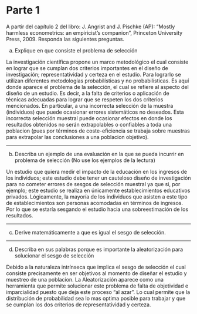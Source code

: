 # Parte 1

A partir del capítulo 2 del libro: J. Angrist and J. Pischke (AP): “Mostly harmless econometrics:
an empiricist’s companion”, Princeton University Press, 2009.
Responda las siguientes preguntas.

a) Explique en que consiste el problema de selección

La investigación científica propone un marco metodológico el cual consiste en lograr que se cumplan dos criterios importantes en el diseño de investigación; representatividad y certeza en el estudio. Para lograrlo se utilizan diferentes metodologías probabilísticas y no probabilísticas. Es aquí donde aparece el problema de la selección, el cual se refiere al aspecto del diseño de un estudio. Es decir, a la falta de criterios o aplicación de técnicas adecuadas para lograr que se respeten los dos criterios mencionados. En particular, a una incorrecta selección de la muestra (individuos) que puede ocasionar errores sistemáticos no deseados. Esta incorrecta selección muestral puede ocasionar efectos en donde los resultados obtenidos no serán extrapolables o confiables a toda una poblacion (pues por términos de coste-eficiencia se trabaja sobre muestras para extrapolar las conclusiones a una poblacion objetivo). 

________________________________________________________________________________

b) Describa un ejemplo de una evaluación en la que se pueda incurrir en problema de selección
(No use los ejemplos de la lectura)

Un estudio que quiera medir el impacto de la educación en los ingresos de los individuos; este estudio debe tener un cauteloso diseño de investigación para no cometer errores de sesgos de selección muestral ya que si, por ejemplo; este estudio se realiza en únicamente establecimientos educativos privados. Lógicamente, la mayoría de los individuos que asisten a este tipo de establecimientos son personas acomodadas en términos de ingresos. Por lo que se estaría sesgando el estudio hacia una sobreestimación de los resultados.

________________________________________________________________________________

c) Derive matemáticamente a que es igual el sesgo de selección.

________________________________________________________________________________

d) Describa en sus palabras porque es importante la aleatorización para solucionar el sesgo de selección

Debido a la naturaleza intrínseca que implica el sesgo de selección el cual consiste precisamente en ser objetivos al momento de diseñar el estudio y muestreo de una poblacion. La Aleatorización aparece como una herramienta que permite solucionar este problema de falta de objetividad e imparcialidad puesto que deja este proceso “al azar”. Lo cual permite que la distribución de probabilidad sea lo mas optima posible para trabajar y que se cumplan los dos criterios de representatividad y certeza.

